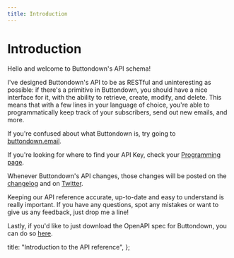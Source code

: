 ```yaml
---
title: Introduction
---
```



# Introduction

Hello and welcome to Buttondown's API schema!

I've designed Buttondown's API to be as RESTful and uninteresting as possible: if there's a primitive in Buttondown, you should have a nice interface for it, with the ability to retrieve, create, modify, and delete. This means that with a few lines in your language of choice, you're able to programmatically keep track of your subscribers, send out new emails, and more.

If you're confused about what Buttondown is, try going to [buttondown.email](https://buttondown.email).

If you're looking for where to find your API Key, check your [Programming page](https://buttondown.email/settings/programming).

Whenever Buttondown's API changes, those changes will be posted on the [changelog](/api-reference/changelog) and on [Twitter](https://twitter.com/buttondown).

Keeping our API reference accurate, up-to-date and easy to understand is really important. If you have any questions, spot any mistakes or want to give us any feedback, just drop me a line!

Lastly, if you'd like to just download the OpenAPI spec for Buttondown, you can do so [here](/schema.yaml).

  title: "Introduction to the API reference",
};
